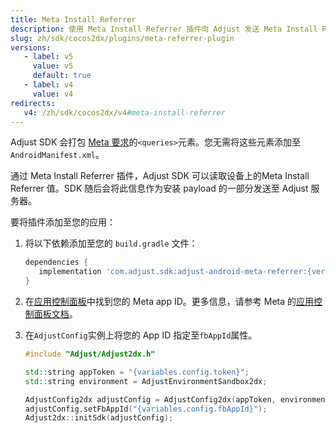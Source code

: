 ```yaml
---
title: Meta Install Referrer
description: 使用 Meta Install Referrer 插件向 Adjust 发送 Meta Install Referrer 信息。
slug: zh/sdk/cocos2dx/plugins/meta-referrer-plugin
versions:
   - label: v5
     value: v5
     default: true
   - label: v4
     value: v4
redirects:
   v4: /zh/sdk/cocos2dx/v4#meta-install-referrer
---
```


<Callout type="note">

Adjust SDK 会打包 [Meta 要求](https://developers.facebook.com/docs/app-ads/meta-install-referrer#step-1--add-the-meta-apps)的`<queries>`元素。您无需将这些元素添加至`AndroidManifest.xml`。

</Callout>

通过 Meta Install Referrer 插件，Adjust SDK 可以读取设备上的Meta Install Referrer 值。SDK 随后会将此信息作为安装 payload 的一部分发送至 Adjust 服务器。

要将插件添加至您的应用：

1. 将以下依赖添加至您的 `build.gradle` 文件：

   ```groovy
   dependencies {
      implementation 'com.adjust.sdk:adjust-android-meta-referrer:{versions.android.v5}'
   }
   ```

1. 在[应用控制面板](https://developers.facebook.com/apps)中找到您的 Meta app ID。更多信息，请参考 Meta 的[应用控制面板文档](https://developers.facebook.com/docs/development/create-an-app/app-dashboard)。

1. 在`AdjustConfig`实例上将您的 App ID 指定至`fbAppId`属性。

   ```cpp
   #include "Adjust/Adjust2dx.h"

   std::string appToken = "{variables.config.token}";
   std::string environment = AdjustEnvironmentSandbox2dx;

   AdjustConfig2dx adjustConfig = AdjustConfig2dx(appToken, environment);
   adjustConfig.setFbAppId("{variables.config.fbAppId}");
   Adjust2dx::initSdk(adjustConfig);
   ```
